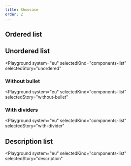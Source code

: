 ```yaml
---
title: Showcase
order: 2
---
```



## Ordered list

<Playground system="eu" selectedKind="components-list" selectedStory="ordered">
  <OrderedExample />
</Playground>

## Unordered list

<Playground
  system="eu"
  selectedKind="components-list"
  selectedStory="unordered"
>
  <UnorderedExample />
</Playground>

### Without bullet

<Playground
  system="eu"
  selectedKind="components-list"
  selectedStory="without-bullet"
>
  <UnorderedWithoutBulletExample />
</Playground>

### With dividers

<Playground
  system="eu"
  selectedKind="components-list"
  selectedStory="with-divider"
>
  <UnorderedWithDividerExample />
</Playground>

## Description list

<Playground
  system="eu"
  selectedKind="components-list"
  selectedStory="description"
>
  <DescriptionExample />
</Playground>
